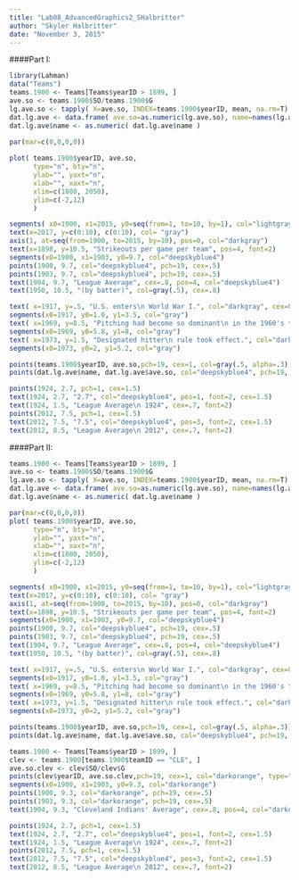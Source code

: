 ---
title: "Lab08_AdvancedGraphics2_SHalbritter"
author: "Skyler Halbritter"
date: "November 3, 2015"
---
####Part I:
```{r, fig.width=20, fig.height=18}

library(Lahman)
data("Teams")
teams.1900 <- Teams[Teams$yearID > 1899, ]
ave.so <- teams.1900$SO/teams.1900$G
lg.ave.so <- tapply( X=ave.so, INDEX=teams.1900$yearID, mean, na.rm=T)
dat.lg.ave <- data.frame( ave.so=as.numeric(lg.ave.so), name=names(lg.ave.so), stringsAsFactors=F )
dat.lg.ave$name <- as.numeric( dat.lg.ave$name )

par(mar=c(0,0,0,0))
    
plot( teams.1900$yearID, ave.so,
      type="n", bty="n",
      ylab="", yaxt="n",
      xlab="", xaxt="n",
      xlim=c(1880, 2050),
      ylim=c(-2,12)
      )

segments( x0=1900, x1=2015, y0=seq(from=1, to=10, by=1), col="lightgray", lty=3)
text(x=2017, y=c(0:10), c(0:10), col= "gray")
axis(1, at=seq(from=1900, to=2015, by=10), pos=0, col="darkgray")
text(x=1898, y=10.5, "Strikeouts per game per team", pos=4, font=2)
segments(x0=1900, x1=1903, y0=9.7, col="deepskyblue4")
points(1900, 9.7, col="deepskyblue4", pch=19, cex=.5)
points(1903, 9.7, col="deepskyblue4", pch=19, cex=.5)
text(1904, 9.7, "League Average", cex=.8, pos=4, col="deepskyblue4")
text(1950, 10.5, "(by batter)", col=gray(.5), cex=.8)

text( x=1917, y=.5, "U.S. enters\n World War I.", col="darkgray", cex=0.7)
segments(x0=1917, y0=1.0, y1=3.5, col="gray")
text( x=1969, y=8.5, "Pitching had become so dominant\n in the 1960's that the mound\n was lowered in 1969.", col="darkgray", cex=0.7)
segments(x0=1969, y0=5.8, y1=8, col="gray")
text( x=1973, y=1.5, "Designated hitter\n rule took effect.", col="darkgray", cex=0.7)
segments(x0=1973, y0=2, y1=5.2, col="gray")

points(teams.1900$yearID, ave.so,pch=19, cex=1, col=gray(.5, alpha=.3), bg=NA)
points(dat.lg.ave$name, dat.lg.ave$ave.so, col="deepskyblue4", pch=19, cex=1, type="o")

points(1924, 2.7, pch=1, cex=1.5)
text(1924, 2.7, "2.7", col="deepskyblue4", pos=1, font=2, cex=1.5)
text(1924, 1.5, "League Average\n 1924", cex=.7, font=2)
points(2012, 7.5, pch=1, cex=1.5)
text(2012, 7.5, "7.5", col="deepskyblue4", pos=3, font=2, cex=1.5)
text(2012, 8.5, "League Average\n 2012", cex=.7, font=2)
```


####Part II:


```{r, fig.width=20, fig.height=18}
teams.1900 <- Teams[Teams$yearID > 1899, ]
ave.so <- teams.1900$SO/teams.1900$G
lg.ave.so <- tapply( X=ave.so, INDEX=teams.1900$yearID, mean, na.rm=T)
dat.lg.ave <- data.frame( ave.so=as.numeric(lg.ave.so), name=names(lg.ave.so), stringsAsFactors=F )
dat.lg.ave$name <- as.numeric( dat.lg.ave$name )

par(mar=c(0,0,0,0))
plot( teams.1900$yearID, ave.so,
      type="n", bty="n",
      ylab="", yaxt="n",
      xlab="", xaxt="n",
      xlim=c(1880, 2050),
      ylim=c(-2,12)
      )

segments( x0=1900, x1=2015, y0=seq(from=1, to=10, by=1), col="lightgray", lty=3)
text(x=2017, y=c(0:10), c(0:10), col= "gray")
axis(1, at=seq(from=1900, to=2015, by=10), pos=0, col="darkgray")
text(x=1898, y=10.5, "Strikeouts per game per team", pos=4, font=2)
segments(x0=1900, x1=1903, y0=9.7, col="deepskyblue4")
points(1900, 9.7, col="deepskyblue4", pch=19, cex=.5)
points(1903, 9.7, col="deepskyblue4", pch=19, cex=.5)
text(1904, 9.7, "League Average", cex=.8, pos=4, col="deepskyblue4")
text(1950, 10.5, "(by batter)", col=gray(.5), cex=.8)

text( x=1917, y=.5, "U.S. enters\n World War I.", col="darkgray", cex=0.7)
segments(x0=1917, y0=1.0, y1=3.5, col="gray")
text( x=1969, y=8.5, "Pitching had become so dominant\n in the 1960's that the mound\n was lowered in 1969.", col="darkgray", cex=0.7)
segments(x0=1969, y0=5.8, y1=8, col="gray")
text( x=1973, y=1.5, "Designated hitter\n rule took effect.", col="darkgray", cex=0.7)
segments(x0=1973, y0=2, y1=5.2, col="gray")

points(teams.1900$yearID, ave.so,pch=19, cex=1, col=gray(.5, alpha=.3))
points(dat.lg.ave$name, dat.lg.ave$ave.so, col="deepskyblue4", pch=19, cex=1, type="o")

teams.1900 <- Teams[Teams$yearID > 1899, ]
clev <- teams.1900[teams.1900$teamID == "CLE", ]
ave.so.clev <- clev$SO/clev$G
points(clev$yearID, ave.so.clev,pch=19, cex=1, col="darkorange", type="o")
segments(x0=1900, x1=1903, y0=9.3, col="darkorange")
points(1900, 9.3, col="darkorange", pch=19, cex=.5)
points(1903, 9.3, col="darkorange", pch=19, cex=.5)
text(1904, 9.3, "Cleveland Indians' Average", cex=.8, pos=4, col="darkorange")

points(1924, 2.7, pch=1, cex=1.5)
text(1924, 2.7, "2.7", col="deepskyblue4", pos=1, font=2, cex=1.5)
text(1924, 1.5, "League Average\n 1924", cex=.7, font=2)
points(2012, 7.5, pch=1, cex=1.5)
text(2012, 7.5, "7.5", col="deepskyblue4", pos=3, font=2, cex=1.5)
text(2012, 8.5, "League Average\n 2012", cex=.7, font=2)
```

